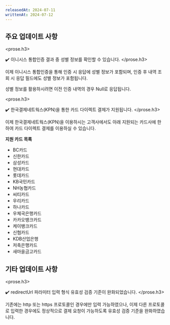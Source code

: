 ```yaml
---
releasedAt: 2024-07-11
writtenAt: 2024-07-12
---
```



## 주요 업데이트 사항

<prose.h3>
  <PaymentV1 />

  ✔️ 이니시스 통합인증 결과 중 성별 정보를 확인할 수 있습니다.
</prose.h3>

이제 이니시스 통합인증을 통해 인증 시 응답에 성별 정보가 포함되며, 인증 후 내역 조회 시 응답 필드에도
성별 정보가 포함됩니다.

성별 정보를 활용하시려면 이전 인증 내역의 경우 Null로 응답됩니다.

<prose.h3>
  <PaymentV2 />

  ✔️ 한국결제네트웍스(KPN)을 통한 카드 다이렉트 결제가 지원됩니다.
</prose.h3>

이제 한국결제네트웍스(KPN)을 이용하시는 고객사에서도 아래 지원되는 카드사에 한하여 카드 다이렉트
결제를 이용하실 수 있습니다.

**지원 카드 목록**
- BC카드
- 신한카드
- 삼성카드
- 현대카드
- 롯데카드
- KB국민카드
- NH농협카드
- 씨티카드
- 우리카드
- 하나카드
- 우체국은행카드
- 카카오뱅크카드
- 케이뱅크카드
- 신협카드
- KDB산업은행
- 저축은행카드
- 새마을금고카드

## 기타 업데이트 사항

<prose.h3>
  <PaymentV2 />

  ✔️ redirectUrl 파라미터 입력 형식 유효성 검증 기준이 완화되었습니다.
</prose.h3>

기존에는 http 또는 https 프로토콜인 경우에만 입력 가능하였으나, 이제 다른 프로토콜로 입력한 경우에도
정상적으로 결제 요청이 가능하도록 유효성 검증 기준을 완화하였습니다.
